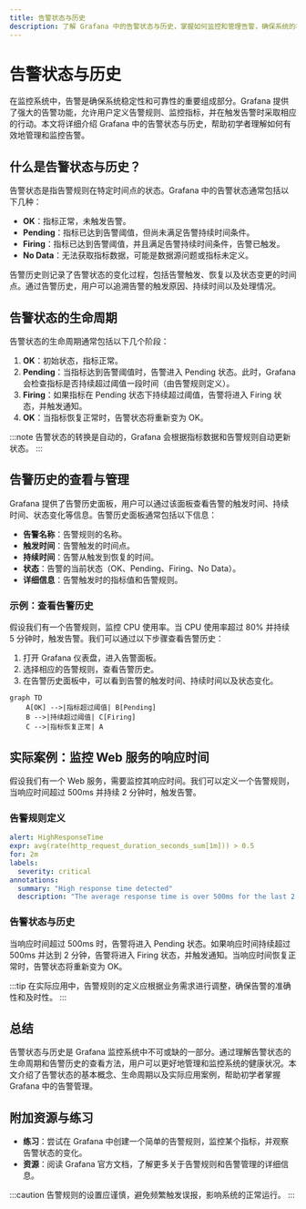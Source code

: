 ```yaml
---
title: 告警状态与历史
description: 了解 Grafana 中的告警状态与历史，掌握如何监控和管理告警，确保系统的稳定性和可靠性。
---
```


# 告警状态与历史

在监控系统中，告警是确保系统稳定性和可靠性的重要组成部分。Grafana 提供了强大的告警功能，允许用户定义告警规则、监控指标，并在触发告警时采取相应的行动。本文将详细介绍 Grafana 中的告警状态与历史，帮助初学者理解如何有效地管理和监控告警。

## 什么是告警状态与历史？

告警状态是指告警规则在特定时间点的状态。Grafana 中的告警状态通常包括以下几种：

- **OK**：指标正常，未触发告警。
- **Pending**：指标已达到告警阈值，但尚未满足告警持续时间条件。
- **Firing**：指标已达到告警阈值，并且满足告警持续时间条件，告警已触发。
- **No Data**：无法获取指标数据，可能是数据源问题或指标未定义。

告警历史则记录了告警状态的变化过程，包括告警触发、恢复以及状态变更的时间点。通过告警历史，用户可以追溯告警的触发原因、持续时间以及处理情况。

## 告警状态的生命周期

告警状态的生命周期通常包括以下几个阶段：

1. **OK**：初始状态，指标正常。
2. **Pending**：当指标达到告警阈值时，告警进入 Pending 状态。此时，Grafana 会检查指标是否持续超过阈值一段时间（由告警规则定义）。
3. **Firing**：如果指标在 Pending 状态下持续超过阈值，告警将进入 Firing 状态，并触发通知。
4. **OK**：当指标恢复正常时，告警状态将重新变为 OK。

:::note
告警状态的转换是自动的，Grafana 会根据指标数据和告警规则自动更新状态。
:::

## 告警历史的查看与管理

Grafana 提供了告警历史面板，用户可以通过该面板查看告警的触发时间、持续时间、状态变化等信息。告警历史面板通常包括以下信息：

- **告警名称**：告警规则的名称。
- **触发时间**：告警触发的时间点。
- **持续时间**：告警从触发到恢复的时间。
- **状态**：告警的当前状态（OK、Pending、Firing、No Data）。
- **详细信息**：告警触发时的指标值和告警规则。

### 示例：查看告警历史

假设我们有一个告警规则，监控 CPU 使用率。当 CPU 使用率超过 80% 并持续 5 分钟时，触发告警。我们可以通过以下步骤查看告警历史：

1. 打开 Grafana 仪表盘，进入告警面板。
2. 选择相应的告警规则，查看告警历史。
3. 在告警历史面板中，可以看到告警的触发时间、持续时间以及状态变化。

```mermaid
graph TD
    A[OK] -->|指标超过阈值| B[Pending]
    B -->|持续超过阈值| C[Firing]
    C -->|指标恢复正常| A
```

## 实际案例：监控 Web 服务的响应时间

假设我们有一个 Web 服务，需要监控其响应时间。我们可以定义一个告警规则，当响应时间超过 500ms 并持续 2 分钟时，触发告警。

### 告警规则定义

```yaml
alert: HighResponseTime
expr: avg(rate(http_request_duration_seconds_sum[1m])) > 0.5
for: 2m
labels:
  severity: critical
annotations:
  summary: "High response time detected"
  description: "The average response time is over 500ms for the last 2 minutes."
```

### 告警状态与历史

当响应时间超过 500ms 时，告警将进入 Pending 状态。如果响应时间持续超过 500ms 并达到 2 分钟，告警将进入 Firing 状态，并触发通知。当响应时间恢复正常时，告警状态将重新变为 OK。

:::tip
在实际应用中，告警规则的定义应根据业务需求进行调整，确保告警的准确性和及时性。
:::

## 总结

告警状态与历史是 Grafana 监控系统中不可或缺的一部分。通过理解告警状态的生命周期和告警历史的查看方法，用户可以更好地管理和监控系统的健康状况。本文介绍了告警状态的基本概念、生命周期以及实际应用案例，帮助初学者掌握 Grafana 中的告警管理。

## 附加资源与练习

- **练习**：尝试在 Grafana 中创建一个简单的告警规则，监控某个指标，并观察告警状态的变化。
- **资源**：阅读 Grafana 官方文档，了解更多关于告警规则和告警管理的详细信息。

:::caution
告警规则的设置应谨慎，避免频繁触发误报，影响系统的正常运行。
:::